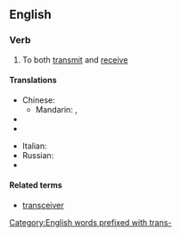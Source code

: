 ==English==

===Verb===
{{en-verb|transceiv|ing}}

# {{context|of a communications device}} To both [[transmit]] and [[receive]]

====Translations====
{{trans-top|transmit and receive}}
* Chinese:
** Mandarin: {{t|cmn|收發|sc=Hani}}, {{t|cmn|收发|tr=shōufā|sc=Hani}}
* {{trreq|French}}
* {{trreq|German}}
{{trans-mid}}
* Italian: {{t-|it|ricetrasmettere}}
* Russian: {{t|ru|передавать и получать|tr=peredavát’ i polučát’}}
* {{trreq|Spanish}}
{{trans-bottom}}

====Related terms====
* [[transceiver]]

[[Category:English words prefixed with trans-]]